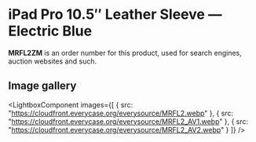 
# iPad Pro 10.5″ Leather Sleeve — Electric Blue

<Callout type='info' emoji='👉🏻'>**MRFL2ZM** is an order number for this product, used for search engines, auction websites and such.</Callout>

## Image gallery

<LightboxComponent
    images={[
      {
        src: "https://cloudfront.everycase.org/everysource/MRFL2.webp"
      },
      {
        src: "https://cloudfront.everycase.org/everysource/MRFL2_AV1.webp"
      },
      {
        src: "https://cloudfront.everycase.org/everysource/MRFL2_AV2.webp"
      }
    ]}
  />
